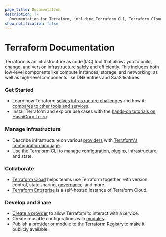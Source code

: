 ```yaml
---
page_title: Documentation
description: |-
  Documentation for Terraform, including Terraform CLI, Terraform Cloud, and Terraform Enterprise.
show_notification: false
---
```


# Terraform Documentation

Terraform is an infrastructure as code (IaC) tool that allows you to build, change, and version infrastructure safely and efficiently. This includes both low-level components like compute instances, storage, and networking, as well as high-level components like DNS entries and SaaS features.

<div className="container-fluid"><div className="row">


<div className="col-md-6 col-sm-12">


### Get Started

- Learn how Terraform [solves infrastructure challenges](/intro) and how it [compares to other tools and services](/intro/vs).
- Install Terraform and explore use cases with the [hands-on tutorials on HashiCorp Learn](https://learn.hashicorp.com/collections/terraform/aws-get-started).

### Manage Infrastructure

- Describe infrastructure on various [providers](/language/providers) with [Terraform's configuration language](/language).
- Use the [Terraform CLI](/cli) to manage configuration, plugins, infrastructure, and state.

</div>


<div className="col-md-6 col-sm-12">


### Collaborate

- [Terraform Cloud](/cloud-docs) helps teams use Terraform together, with version control, state sharing, [governance](/cloud-docs/sentinel), and more.
- [Terraform Enterprise](/enterprise) is a self-hosted instance of Terraform Cloud.

### Develop and Share

- [Create a provider](/extend) to allow Terraform to interact with a service.
- Create reusable configurations with [modules](/language/modules).
- [Publish a provider or module](/registry) to the Terraform Registry to make it publicly available.

</div>


</div></div>

